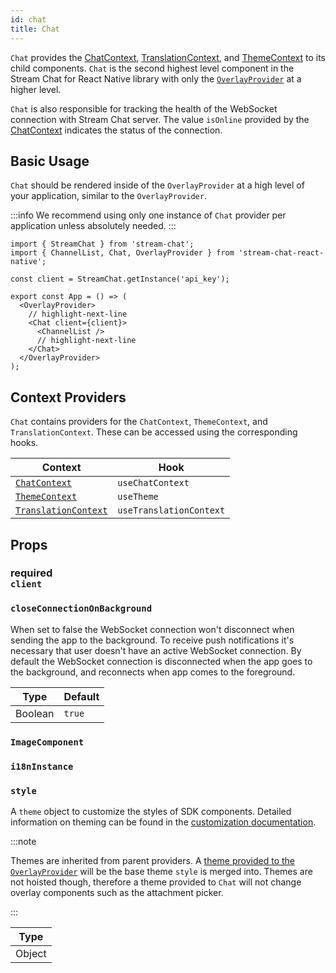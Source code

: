 ```yaml
---
id: chat
title: Chat
---
```



`Chat` provides the [ChatContext](../contexts/chat_context.mdx), [TranslationContext](../contexts/translation_context.mdx), and [ThemeContext](../contexts/theme_context.mdx) to its child components.
`Chat` is the second highest level component in the Stream Chat for React Native library with only the [`OverlayProvider`](../overlay-provider) at a higher level.

`Chat` is also responsible for tracking the health of the WebSocket connection with Stream Chat server.
The value `isOnline` provided by the [ChatContext](../contexts/chat_context.mdx#isonline) indicates the status of the connection.

## Basic Usage

`Chat` should be rendered inside of the `OverlayProvider` at a high level of your application, similar to the `OverlayProvider`.

:::info
We recommend using only one instance of `Chat` provider per application unless absolutely needed.
:::

```tsx
import { StreamChat } from 'stream-chat';
import { ChannelList, Chat, OverlayProvider } from 'stream-chat-react-native';

const client = StreamChat.getInstance('api_key');

export const App = () => (
  <OverlayProvider>
    // highlight-next-line
    <Chat client={client}>
      <ChannelList />
      // highlight-next-line
    </Chat>
  </OverlayProvider>
);
```

## Context Providers

`Chat` contains providers for the `ChatContext`, `ThemeContext`, and `TranslationContext`.
These can be accessed using the corresponding hooks.

| Context                                                                                                                                                   | Hook                    |
| --------------------------------------------------------------------------------------------------------------------------------------------------------- | ----------------------- |
| [`ChatContext`](https://github.com/GetStream/stream-chat-react-native/blob/develop/package/src/contexts/chatContext/ChatContext.tsx)                      | `useChatContext`        |
| [`ThemeContext`](https://github.com/GetStream/stream-chat-react-native/blob/develop/package/src/contexts/themeContext/ThemeContext.tsx)                   | `useTheme`              |
| [`TranslationContext`](https://github.com/GetStream/stream-chat-react-native/blob/develop/package/src/contexts/translationContext/TranslationContext.tsx) | `useTranslationContext` |

## Props

### <div class="label required">required</div> `client`

<Client />

### `closeConnectionOnBackground`

When set to false the WebSocket connection won't disconnect when sending the app to the background.
To receive push notifications it's necessary that user doesn't have an active WebSocket connection.
By default the WebSocket connection is disconnected when the app goes to the background, and reconnects when app comes to the foreground.

| Type    | Default |
| ------- | ------- |
| Boolean | `true`  |

### `ImageComponent`

<ImageComponent />

### `i18nInstance`

<I18nInstance />

### `style`

A `theme` object to customize the styles of SDK components.
Detailed information on theming can be found in the [customization documentation](../customization/theming.mdx).

:::note

Themes are inherited from parent providers.
A [theme provided to the `OverlayProvider`](../overlay-provider#value) will be the base theme `style` is merged into.
Themes are not hoisted though, therefore a theme provided to `Chat` will not change overlay components such as the attachment picker.

:::

| Type   |
| ------ |
| Object |
